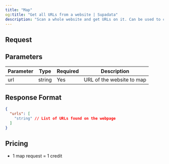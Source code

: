 ```yaml
---
title: "Map"
og:title: "Get all URLs from a website | Supadata"
description: "Scan a whole website and get URLs on it. Can be used to create a sitemap or run a crawler to fetch content of all pages of a destination."
---
```



## Request

<CodeGroup>
  <MapNode />
  <MapPython />
  <MapCURL />
</CodeGroup>

## Parameters

| Parameter | Type   | Required | Description               |
| --------- | ------ | -------- | ------------------------- |
| url       | string | Yes      | URL of the website to map |

## Response Format

```json
{
  "urls": [
    "string" // List of URLs found on the webpage
  ]
}
```

## Pricing

- 1 map request = 1 credit
